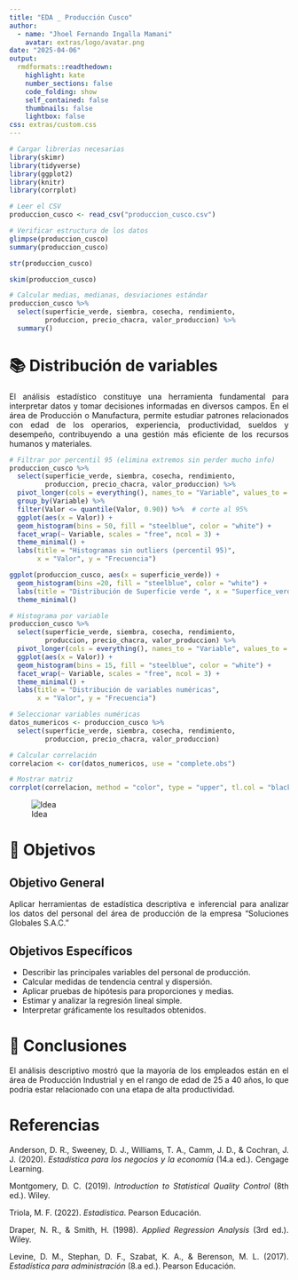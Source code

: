 ```yaml
---
title: "EDA _ Producción Cusco"
author: 
  - name: "Jhoel Fernando Ingalla Mamani"
    avatar: extras/logo/avatar.png
date: "2025-04-06"
output:
  rmdformats::readthedown:
    highlight: kate
    number_sections: false
    code_folding: show
    self_contained: false
    thumbnails: false
    lightbox: false
css: extras/custom.css
---
```

<style>
body {
text-align: justify}
</style>

```r
# Cargar librerías necesarias
library(skimr)
library(tidyverse)
library(ggplot2)
library(knitr)
library(corrplot)

# Leer el CSV
produccion_cusco <- read_csv("produccion_cusco.csv")

# Verificar estructura de los datos
glimpse(produccion_cusco)
summary(produccion_cusco)
```

```r
str(produccion_cusco)
```

```r
skim(produccion_cusco)
```


```r
# Calcular medias, medianas, desviaciones estándar
produccion_cusco %>%
  select(superficie_verde, siembra, cosecha, rendimiento,
         produccion, precio_chacra, valor_produccion) %>%
  summary()

```


# 📚 Distribución de variables

El análisis estadístico constituye una herramienta fundamental para interpretar datos y tomar decisiones informadas en diversos campos. En el área de Producción o Manufactura, permite estudiar patrones relacionados con edad de los operarios, experiencia, productividad, sueldos y desempeño, contribuyendo a una gestión más eficiente de los recursos humanos y materiales.

```r
# Filtrar por percentil 95 (elimina extremos sin perder mucho info)
produccion_cusco %>%
  select(superficie_verde, siembra, cosecha, rendimiento,
         produccion, precio_chacra, valor_produccion) %>%
  pivot_longer(cols = everything(), names_to = "Variable", values_to = "Valor") %>%
  group_by(Variable) %>%
  filter(Valor <= quantile(Valor, 0.90)) %>%  # corte al 95%
  ggplot(aes(x = Valor)) +
  geom_histogram(bins = 50, fill = "steelblue", color = "white") +
  facet_wrap(~ Variable, scales = "free", ncol = 3) +
  theme_minimal() +
  labs(title = "Histogramas sin outliers (percentil 95)",
       x = "Valor", y = "Frecuencia")
```


```r
ggplot(produccion_cusco, aes(x = superficie_verde)) +
  geom_histogram(bins =20, fill = "steelblue", color = "white") +
  labs(title = "Distribución de Superficie verde ", x = "Superfice_verde", y = "Frecuencia") +
  theme_minimal()
```


```r
# Histograma por variable
produccion_cusco %>%
  select(superficie_verde, siembra, cosecha, rendimiento,
         produccion, precio_chacra, valor_produccion) %>%
  pivot_longer(cols = everything(), names_to = "Variable", values_to = "Valor") %>%
  ggplot(aes(x = Valor)) +
  geom_histogram(bins = 15, fill = "steelblue", color = "white") +
  facet_wrap(~ Variable, scales = "free", ncol = 3) +
  theme_minimal() +
  labs(title = "Distribución de variables numéricas",
       x = "Valor", y = "Frecuencia")

```


```r
# Seleccionar variables numéricas
datos_numericos <- produccion_cusco %>%
  select(superficie_verde, siembra, cosecha, rendimiento,
         produccion, precio_chacra, valor_produccion)

# Calcular correlación
correlacion <- cor(datos_numericos, use = "complete.obs")

# Mostrar matriz
corrplot(correlacion, method = "color", type = "upper", tl.col = "black")

```



![Idea](extras/idea.jpg)



# 🎯 Objetivos

## Objetivo General

Aplicar herramientas de estadística descriptiva e inferencial para analizar los datos del personal del área de producción de la empresa "Soluciones Globales S.A.C."

## Objetivos Específicos

- Describir las principales variables del personal de producción.
- Calcular medidas de tendencia central y dispersión.
- Aplicar pruebas de hipótesis para proporciones y medias.
- Estimar y analizar la regresión lineal simple.
- Interpretar gráficamente los resultados obtenidos.



# 📝 Conclusiones

El análisis descriptivo mostró que la mayoría de los empleados están en el área de Producción Industrial y en el rango de edad de 25 a 40 años, lo que podría estar relacionado con una etapa de alta productividad.



# Referencias

Anderson, D. R., Sweeney, D. J., Williams, T. A., Camm, J. D., & Cochran, J. J. (2020). *Estadística para los negocios y la economía* (14.a ed.). Cengage Learning.

Montgomery, D. C. (2019). *Introduction to Statistical Quality Control* (8th ed.). Wiley.

Triola, M. F. (2022). *Estadística*. Pearson Educación.

Draper, N. R., & Smith, H. (1998). *Applied Regression Analysis* (3rd ed.). Wiley.

Levine, D. M., Stephan, D. F., Szabat, K. A., & Berenson, M. L. (2017). *Estadística para administración* (8.a ed.). Pearson Educación.